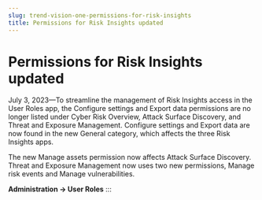 ```yaml
---
slug: trend-vision-one-permissions-for-risk-insights
title: Permissions for Risk Insights updated
---
```

# Permissions for Risk Insights updated

July 3, 2023—To streamline the management of Risk Insights access in the User Roles app, the Configure settings and Export data permissions are no longer listed under Cyber Risk Overview, Attack Surface Discovery, and Threat and Exposure Management. Configure settings and Export data are now found in the new General category, which affects the three Risk Insights apps.

The new Manage assets permission now affects Attack Surface Discovery. Threat and Exposure Management now uses two new permissions, Manage risk events and Manage vulnerabilities.

**Administration → User Roles**
:::
